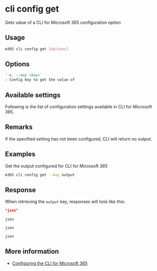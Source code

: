 
# cli config get

Gets value of a CLI for Microsoft 365 configuration option

## Usage

```sh
m365 cli config get [options]
```

## Options

```md definition-list
`-k, --key <key>`
: Config key to get the value of
```

<Global />

## Available settings

Following is the list of configuration settings available in CLI for Microsoft 365.

<CLISettings />

## Remarks

If the specified setting has not been configured, CLI will return no output.

## Examples

Get the output configured for CLI for Microsoft 365

```sh
m365 cli config get --key output
```

## Response

When retrieving the `output` key, responses will look like this:

<Tabs>
  <TabItem value="JSON">

  ```json
  "json"
  ```

  </TabItem>
  <TabItem value="Text">

  ```text
  json
  ```

  </TabItem>
  <TabItem value="CSV">

  ```csv
  json
  ```

  </TabItem>
  <TabItem value="Markdown">

  ```md
  json
  ```

  </TabItem>
</Tabs>

## More information

- [Configuring the CLI for Microsoft 365](../../../user-guide/configuring-cli.mdx)
